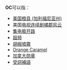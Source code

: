 '''OC'''可以指：
*[[美国|美国]][[橙县_(加利福尼亚州)|橙县 (加利福尼亚州)]]
*美国[[电视连续剧|电视连续剧]][[橘郡风云|橘郡风云]]
*[[集电极开路|集电极开路]]
*[[超频|超频]]
*[[胡椒噴霧|胡椒噴霧]]
*[[Orange_Caramel|Orange Caramel]]
*[[加拿大勋章|加拿大勋章]]
*[[受詞補語|受詞補語]]
{{disambig|cat=二字拉丁字母縮寫消歧義}}